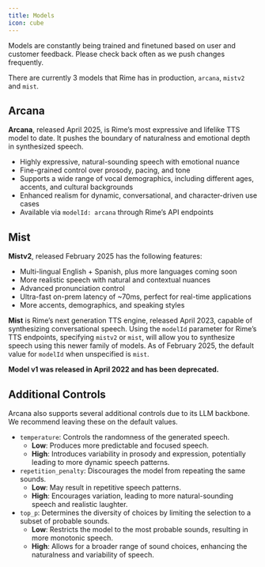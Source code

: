 ```yaml
---
title: Models
icon: cube
---
```


Models are constantly being trained and finetuned based on user and customer feedback. Please check back often as we push changes frequently.

There are currently 3 models that Rime has in production, `arcana`, `mistv2` and `mist`.

## Arcana

**Arcana**, released April 2025, is Rime’s most expressive and lifelike TTS model to date. It pushes the boundary of naturalness and emotional depth in synthesized speech.

* Highly expressive, natural-sounding speech with emotional nuance  
* Fine-grained control over prosody, pacing, and tone  
* Supports a wide range of vocal demographics, including different ages, accents, and cultural backgrounds  
* Enhanced realism for dynamic, conversational, and character-driven use cases  
* Available via `modelId: arcana` through Rime’s API endpoints

## Mist

**Mistv2**, released February 2025 has the following features:

* Multi-lingual English + Spanish, plus more languages coming soon
* More realistic speech with natural and contextual nuances
* Advanced pronunciation control
* Ultra-fast on-prem latency of ~70ms, perfect for real-time applications
* More accents, demographics, and speaking styles

**Mist** is Rime’s next generation TTS engine, released April 2023, capable of synthesizing conversational speech. Using the `modelId` parameter for Rime’s TTS endpoints, specifying `mistv2` or `mist`, will allow you to synthesize speech using this newer family of models. As of February 2025, the default value for `modelId` when unspecified is `mist`.

**Model v1 was released in April 2022 and has been deprecated.**

## Additional Controls

Arcana also supports several additional controls due to its LLM backbone. We recommend leaving these on the default values.

* `temperature`: Controls the randomness of the generated speech.
  * **Low**: Produces more predictable and focused speech.
  * **High**: Introduces variability in prosody and expression, potentially leading to more dynamic speech patterns.
* `repetition_penalty`: Discourages the model from repeating the same sounds.
  * **Low**: May result in repetitive speech patterns.
  * **High**: Encourages variation, leading to more natural-sounding speech and realistic laughter.
* `top_p`: Determines the diversity of choices by limiting the selection to a subset of probable sounds.
  * **Low**: Restricts the model to the most probable sounds, resulting in more monotonic speech.
  * **High**: Allows for a broader range of sound choices, enhancing the naturalness and variability of speech.


